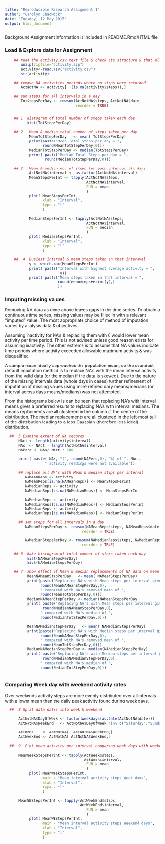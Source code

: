 ```yaml
---
title: "Reproducible Research Assignment 1"
author: "Carolyn Chadwick"
date: "Tuesday, 12 May 2015"
output: html_document
---
```


Background Assignment information is included in README.Rmd/HTML file

### Load & Explore data for Assignment


```r

    ## read the activity.csv text file & check its structure & that all 17568 observations exist
       unzip(zipfile="activity.zip")
       activity<-read.csv("activity.csv")
       str(activity)

    ## remove NA activities periods where no steps were recorded
       ActNotNA <- activity[ !(is.na(activity$steps)),]

    ## sum steps for all intervals in a day
       TotStepsPerDay <- rowsum(ActNotNA$steps, ActNotNA$date,
                                reorder = TRUE)


    ## 1  Histogram of total number of steps taken each day
          hist(TotStepsPerDay)

    ## 2   Mean & median total number of steps taken per day
           MeanTotStepPerDay   <- mean( TotStepsPerDay) 
           print(paste("Mean Total Steps per day = ", 
                 round(MeanTotStepPerDay,0)))
           MedianTotStepPerDay <- median(TotStepsPerDay) 
           print( paste("Median Total Steps per day = ", 
                  round(MedianTotStepPerDay,0)))
    
    ## 3   Mean & median no. of steps for each interval all days
           ActNotNA$interval <- as.factor(ActNotNA$interval)
           MeanStepsPerInt <- tapply(ActNotNA$steps, 
                                     ActNotNA$interval,
                                     FUN = mean
                                     )  
           plot( MeanStepsPerInt,
                 xlab = "Interval",
                 type = "l"
                 )

           MedianStepsPerInt <- tapply(ActNotNA$steps, 
                                     ActNotNA$interval,
                                     FUN = median
                                     )  
           plot( MedianStepsPerInt,
                 xlab = "Interval",
                 type = "l"
                 )

    ##  4  Busiest interval & mean steps taken in that interaval
           y <- which.max(MeanStepsPerInt)
           print( paste("Interval with highest average activity = ",
                         y))  
           print( paste("Mean steps taken in that interval = ",
                        round(MeanStepsPerInt[y],)
                        ))

``` 


### Imputing missing values

Removing NA data as done above leaves gaps in the time series.  To obtain a continuous time series, missing values may be filled in with a relevant "imputed" value. The most appropriate choice of method of imputation varies by analysis data & objectives.

Assuming inactivity for NA's & replacing them with 0 would lower mean activity per time period. This is not advised unless good reason exists for assuming inactivity. The other extreme is to assume that NA values indicate time periods where activity exceeded allowable maximum activity & was disqualified.

A sample mean ideally approaches the population mean, so the soundest default imputation method is to replace NA's with the mean interval activity from the valid data (or the median if the data is skewed). Due to the nature of the missing intervals data (whole days in cases) further refinement of imputation of missing values using more refined daily means/medians (or interval across days means/medians) was not attempted.

From the histograms below is can be seen that replacing NA's with interval means gives a preferred results to replacing NA's with interval medians.  The means replacments are all clustered in the column at the centre of the distribution.  The median replacements are all clustered in the left-most tail of the distribution leading to a less Gaussian (therefore less ideal) distribution.

```r

    
  ##  5 Examine extent of NA records
      NAct <- length(activity$interval)
      NAs  <- NAct - length(ActNotNA$interval)
      NAPerc <- NAs/ NAct * 100

      print( paste( NAs, "(", round(NAPerc,0), "%) of ", NAct, 
                  " activity readings were not available"))
      
      ## replace all NA's with Mean & median steps per interval
         NAMeanReps <- activity
         NAMeanReps[is.na(NAMeanReps)] <- MeanStepsPerInt
         NAMedianReps <- activity
         NAMedianReps[is.na(NAMedianReps)] <- MeanStepsPerInt

         NAMedianReps <- activity
         NAMedianReps[is.na(NAMedianReps)] <- MedianStepsPerInt
         NAMedianReps <- activity
         NAMedianReps[is.na(NAMedianReps)] <- MedianStepsPerInt

      ## sum steps for all intervals in a day
         NAMeanStepsPerDay <- rowsum(NAMeanReps$steps, NAMeanReps$date,
                                   reorder = TRUE)

         NAMedianStepsPerDay <- rowsum(NAMedianReps$steps, NAMedianReps$date,
                                   reorder = TRUE)

    ## 6  Make histogram of total number of steps taken each day
          hist(NAMeanStepsPerDay)
          hist(NAMedianStepsPerDay)

    ## 7  Show effect of Mean & median replacements of NA data on mean & median steps taken per day
          MeanNAMeanStepPerDay   <- mean( NAMeanStepsPerDay) 
          print(paste("Replacing NA's with Mean steps per interval gives Mean Total Steps per day = ", 
                round(MeanNAMeanStepPerDay,0),
                " compared with NA's removed mean of ",
                round(MeanTotStepPerDay,0)))
          MedianNAMeanStepPerDay <- median(NAMeanStepsPerDay) 
          print( paste("Replacing NA's with Mean steps per interval gives Median Total Steps per day = ", 
                 round(MedianNAMeanStepPerDay,0),
                " compared with NA's median of ",
                round(MedianTotStepPerDay,0)))
  
          MeanNAMedianStepPerDay   <- mean( NAMedianStepsPerDay) 
          print(paste("Replacing NA's with Median steps per interval gives Mean Total Steps per day = ", 
                round(MeanNAMeanStepPerDay,0),
                " compared with NA's removed mean of ",
                round(MeanTotStepPerDay,0)))
          MedianNAMedianStepPerDay <- median(NAMedianStepsPerDay) 
          print( paste("Replacing NA's with Median steps per interval gives Median Total Steps per day = ", 
                 round(MedianNAMedianStepPerDay,0),
                " compared with NA's median of ",
                round(MedianTotStepPerDay,0)))
  
``` 

### Comparing Week day with weekend activity rates

Over weekends activity steps are more evenly distributed over all intervals with a lower mean than the daily peak activity found during week days.



```r

    
  ##  8 Split data dates into week & weekend

      ActNotNA$DayOfWeek <- factor(weekdays(as.Date(ActNotNA$date)))
      ActNotNA$WeekEnd   <- ActNotNA$DayOfWeek %in% c("Saturday","Sunday")
      
      ActWeek    <- ActNotNA[! ActNotNA$WeekEnd,]
      ActWeekEnd <- ActNotNA[ ActNotNA$WeekEnd,]
  
  ##  9  Plot mean activity per interval comparing week days with weekends
      
      MeanWeekStepsPerInt <- tapply(ActWeek$steps, 
                                    ActWeek$interval,
                                     FUN = mean
                                     )  
           plot( MeanWeekStepsPerInt,
                 main = "Mean interval activity steps Week days",
                 xlab = "Interval",
                 type = "l"
                 )

      MeanWEStepsPerInt <- tapply(ActWeekEnd$steps, 
                                  ActWeekEnd$interval,
                                     FUN = mean
                                     )  
           plot( MeanWEStepsPerInt,
                 main = "Mean interval activity steps Weekend days",
                 xlab = "Interval",
                 type = "l"
                 )
    
  
``` 

